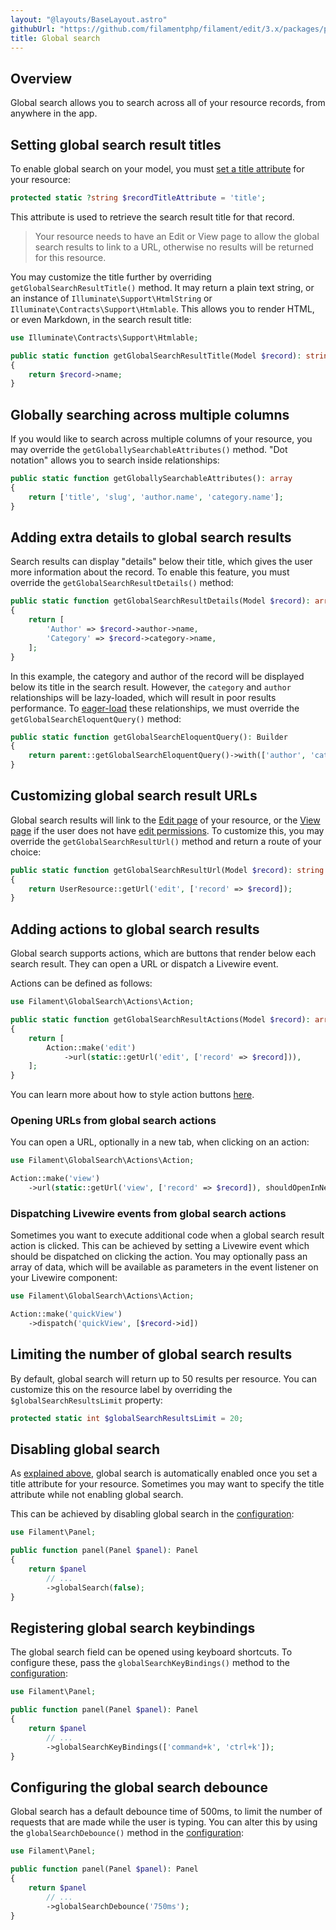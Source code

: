 ```yaml
---
layout: "@layouts/BaseLayout.astro"
githubUrl: "https://github.com/filamentphp/filament/edit/3.x/packages/panels/docs/03-resources/08-global-search.md"
title: Global search
---
```


## Overview

Global search allows you to search across all of your resource records, from anywhere in the app.

## Setting global search result titles

To enable global search on your model, you must [set a title attribute](getting-started#record-titles) for your resource:

```php
protected static ?string $recordTitleAttribute = 'title';
```

This attribute is used to retrieve the search result title for that record.

> Your resource needs to have an Edit or View page to allow the global search results to link to a URL, otherwise no results will be returned for this resource.

You may customize the title further by overriding `getGlobalSearchResultTitle()` method. It may return a plain text string, or an instance of `Illuminate\Support\HtmlString` or `Illuminate\Contracts\Support\Htmlable`. This allows you to render HTML, or even Markdown, in the search result title:

```php
use Illuminate\Contracts\Support\Htmlable;

public static function getGlobalSearchResultTitle(Model $record): string | Htmlable
{
    return $record->name;
}
```

## Globally searching across multiple columns

If you would like to search across multiple columns of your resource, you may override the `getGloballySearchableAttributes()` method. "Dot notation" allows you to search inside relationships:

```php
public static function getGloballySearchableAttributes(): array
{
    return ['title', 'slug', 'author.name', 'category.name'];
}
```

## Adding extra details to global search results

Search results can display "details" below their title, which gives the user more information about the record. To enable this feature, you must override the `getGlobalSearchResultDetails()` method:

```php
public static function getGlobalSearchResultDetails(Model $record): array
{
    return [
        'Author' => $record->author->name,
        'Category' => $record->category->name,
    ];
}
```

In this example, the category and author of the record will be displayed below its title in the search result. However, the `category` and `author` relationships will be lazy-loaded, which will result in poor results performance. To [eager-load](https://laravel.com/docs/eloquent-relationships#eager-loading) these relationships, we must override the `getGlobalSearchEloquentQuery()` method:

```php
public static function getGlobalSearchEloquentQuery(): Builder
{
    return parent::getGlobalSearchEloquentQuery()->with(['author', 'category']);
}
```

## Customizing global search result URLs

Global search results will link to the [Edit page](editing-records) of your resource, or the [View page](viewing-page) if the user does not have [edit permissions](editing-records#authorization). To customize this, you may override the `getGlobalSearchResultUrl()` method and return a route of your choice:

```php
public static function getGlobalSearchResultUrl(Model $record): string
{
    return UserResource::getUrl('edit', ['record' => $record]);
}
```

## Adding actions to global search results

Global search supports actions, which are buttons that render below each search result. They can open a URL or dispatch a Livewire event.

Actions can be defined as follows:

```php
use Filament\GlobalSearch\Actions\Action;

public static function getGlobalSearchResultActions(Model $record): array
{
    return [
        Action::make('edit')
            ->url(static::getUrl('edit', ['record' => $record])),
    ];
}
```

You can learn more about how to style action buttons [here](../../actions/trigger-button).

### Opening URLs from global search actions

You can open a URL, optionally in a new tab, when clicking on an action:

```php
use Filament\GlobalSearch\Actions\Action;

Action::make('view')
    ->url(static::getUrl('view', ['record' => $record]), shouldOpenInNewTab: true)
```

### Dispatching Livewire events from global search actions

Sometimes you want to execute additional code when a global search result action is clicked. This can be achieved by setting a Livewire event which should be dispatched on clicking the action. You may optionally pass an array of data, which will be available as parameters in the event listener on your Livewire component:

```php
use Filament\GlobalSearch\Actions\Action;

Action::make('quickView')
    ->dispatch('quickView', [$record->id])
```

## Limiting the number of global search results

By default, global search will return up to 50 results per resource. You can customize this on the resource label by overriding the `$globalSearchResultsLimit` property:

```php
protected static int $globalSearchResultsLimit = 20;
```

## Disabling global search

As [explained above](#title), global search is automatically enabled once you set a title attribute for your resource. Sometimes you may want to specify the title attribute while not enabling global search.

This can be achieved by disabling global search in the [configuration](configuration):

```php
use Filament\Panel;

public function panel(Panel $panel): Panel
{
    return $panel
        // ...
        ->globalSearch(false);
}
```

## Registering global search keybindings

The global search field can be opened using keyboard shortcuts. To configure these, pass the `globalSearchKeyBindings()` method to the [configuration](configuration):

```php
use Filament\Panel;

public function panel(Panel $panel): Panel
{
    return $panel
        // ...
        ->globalSearchKeyBindings(['command+k', 'ctrl+k']);
}
```

## Configuring the global search debounce

Global search has a default debounce time of 500ms, to limit the number of requests that are made while the user is typing. You can alter this by using the `globalSearchDebounce()` method in the [configuration](configuration):

```php
use Filament\Panel;

public function panel(Panel $panel): Panel
{
    return $panel
        // ...
        ->globalSearchDebounce('750ms');
}
```
